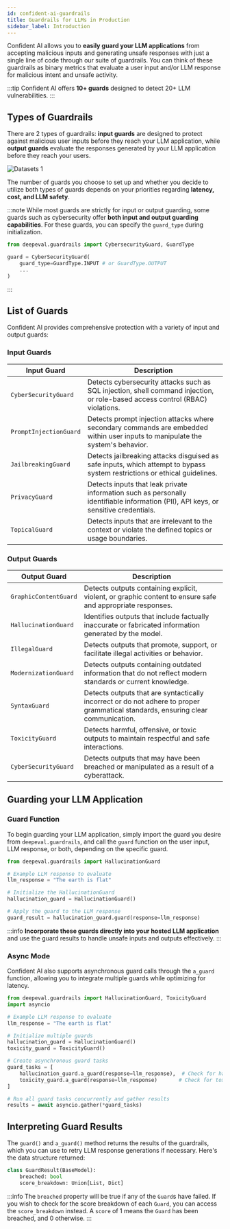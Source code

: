 ```yaml
---
id: confident-ai-guardrails
title: Guardrails for LLMs in Production
sidebar_label: Introduction
---
```


Confident AI allows you to **easily guard your LLM applications** from accepting malicious inputs and generating unsafe responses with just a single line of code through our suite of guardrails. You can think of these guardrails as binary metrics that evaluate a user input and/or LLM response for malicious intent and unsafe activity.

:::tip
Confident AI offers **10+ guards** designed to detect 20+ LLM vulnerabilities.
:::

## Types of Guardrails

There are 2 types of guardrails: **input guards** are designed to protect against malicious user inputs before they reach your LLM application, while **output guards** evaluate the responses generated by your LLM application before they reach your users.

<div
  style={{
    display: "flex",
    alignItems: "center",
    justifyContent: "center",
  }}
>
  <img
    src="https://confident-bucket.s3.amazonaws.com/guardrails.svg"
    alt="Datasets 1"
    style={{
      height: "auto",
      maxHeight: "800px",
      marginTop: "20px",
      marginBottom: "40px",
    }}
  />
</div>

The number of guards you choose to set up and whether you decide to utilize both types of guards depends on your priorities regarding **latency, cost, and LLM safety**.

:::note
While most guards are strictly for input or output guarding, some guards such as cybersecurity offer **both input and output guarding capabilities**. For these guards, you can specify the `guard_type` during initialization.

```python
from deepeval.guardrails import CybersecurityGuard, GuardType

guard = CyberSecurityGuard(
    guard_type=GuardType.INPUT # or GuardType.OUTPUT
    ...
)
```

:::

## List of Guards

Confident AI provides comprehensive protection with a variety of input and output guards:

### Input Guards

| Input Guard            | Description                                                                                                                         |
| ---------------------- | ----------------------------------------------------------------------------------------------------------------------------------- |
| `CyberSecurityGuard`   | Detects cybersecurity attacks such as SQL injection, shell command injection, or role-based access control (RBAC) violations.       |
| `PromptInjectionGuard` | Detects prompt injection attacks where secondary commands are embedded within user inputs to manipulate the system's behavior.      |
| `JailbreakingGuard`    | Detects jailbreaking attacks disguised as safe inputs, which attempt to bypass system restrictions or ethical guidelines.           |
| `PrivacyGuard`         | Detects inputs that leak private information such as personally identifiable information (PII), API keys, or sensitive credentials. |
| `TopicalGuard`         | Detects inputs that are irrelevant to the context or violate the defined topics or usage boundaries.                                |

### Output Guards

| Output Guard          | Description                                                                                                                      |
| --------------------- | -------------------------------------------------------------------------------------------------------------------------------- |
| `GraphicContentGuard` | Detects outputs containing explicit, violent, or graphic content to ensure safe and appropriate responses.                       |
| `HallucinationGuard`  | Identifies outputs that include factually inaccurate or fabricated information generated by the model.                           |
| `IllegalGuard`        | Detects outputs that promote, support, or facilitate illegal activities or behavior.                                             |
| `ModernizationGuard`  | Detects outputs containing outdated information that do not reflect modern standards or current knowledge.                       |
| `SyntaxGuard`         | Detects outputs that are syntactically incorrect or do not adhere to proper grammatical standards, ensuring clear communication. |
| `ToxicityGuard`       | Detects harmful, offensive, or toxic outputs to maintain respectful and safe interactions.                                       |
| `CyberSecurityGuard`  | Detects outputs that may have been breached or manipulated as a result of a cyberattack.                                         |

## Guarding your LLM Application

### Guard Function

To begin guarding your LLM application, simply import the guard you desire from `deepeval.guardrails`, and call the `guard` function on the user input, LLM response, or both, depending on the specific guard.

```python
from deepeval.guardrails import HallucinationGuard

# Example LLM response to evaluate
llm_response = "The earth is flat"

# Initialize the HallucinationGuard
hallucination_guard = HallucinationGuard()

# Apply the guard to the LLM response
guard_result = hallucination_guard.guard(response=llm_response)
```

:::info
**Incorporate these guards directly into your hosted LLM application** and use the guard results to handle unsafe inputs and outputs effectively.
:::

### Async Mode

Confident AI also supports asynchronous guard calls through the `a_guard` function, allowing you to integrate multiple guards while optimizing for latency.

```python
from deepeval.guardrails import HallucinationGuard, ToxicityGuard
import asyncio

# Example LLM response to evaluate
llm_response = "The earth is flat"

# Initialize multiple guards
hallucination_guard = HallucinationGuard()
toxicity_guard = ToxicityGuard()

# Create asynchronous guard tasks
guard_tasks = [
    hallucination_guard.a_guard(response=llm_response),  # Check for hallucinations
    toxicity_guard.a_guard(response=llm_response)       # Check for toxicity
]

# Run all guard tasks concurrently and gather results
results = await asyncio.gather(*guard_tasks)
```

## Interpreting Guard Results

The `guard()` and `a_guard()` method returns the results of the guardrails, which you can use to retry LLM response generations if necessary. Here's the data structure returned:

```python
class GuardResult(BaseModel):
    breached: bool
    score_breakdown: Union[List, Dict]
```

:::info
The `breached` property will be true if any of the `Guard`s have failed. If you wish to check for the score breakdown of each `Guard`, you can access the `score_breakdown` instead. A `score` of 1 means the `Guard` has been breached, and 0 otherwise.
:::
